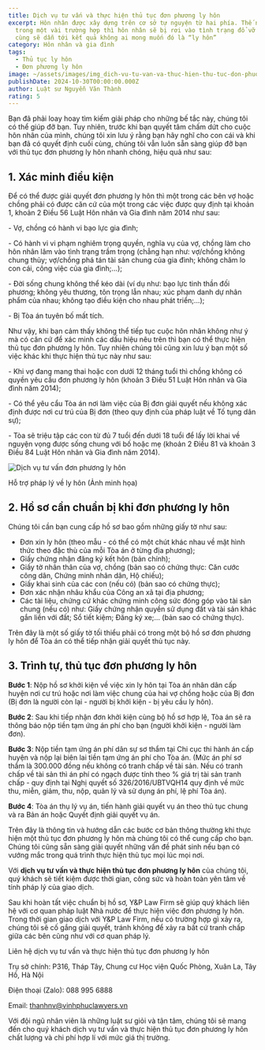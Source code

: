 ```yaml
---
title: Dịch vụ tư vấn và thực hiện thủ tục đơn phương ly hôn
excerpt: Hôn nhân được xây dựng trên cơ sở tự nguyện từ hai phía. Thế nhưng
  trong một vài trường hợp thì hôn nhân sẽ bị rơi vào tình trạng đổ vỡ và cuối
  cùng sẽ dẫn tới kết quả không ai mong muốn đó là “ly hôn”
category: Hôn nhân và gia đình
tags:
  - Thủ tục ly hôn
  - Đơn phương ly hôn
image: ~/assets/images/img_dich-vu-tu-van-va-thuc-hien-thu-tuc-don-phuong-ly-hon.jpg
publishDate: 2024-10-30T00:00:00.000Z
author: Luật sư Nguyễn Văn Thành
rating: 5
---
```

Bạn đã phải loay hoay tìm kiếm giải pháp cho những bế tắc này, chúng tôi có thể giúp đỡ bạn. Tuy nhiên, trước khi bạn quyết tâm chấm dứt cho cuộc hôn nhân của mình, chúng tôi xin lưu ý rằng bạn hãy nghĩ cho con cái và khi bạn đã có quyết định cuối cùng, chúng tôi vẫn luôn sẵn sàng giúp đỡ bạn với thủ tục đơn phương ly hôn nhanh chóng, hiệu quả như sau:

## 1. Xác minh điều kiện

Để có thể được giải quyết đơn phương ly hôn thì một trong các bên vợ hoặc chồng phải có được căn cứ của một trong các việc được quy định tại khoản 1, khoản 2 Điều 56 Luật Hôn nhân và Gia đình năm 2014 như sau:

\- Vợ, chồng có hành vi bạo lực gia đình;

\- Có hành vi vi phạm nghiêm trọng quyền, nghĩa vụ của vợ, chồng làm cho hôn nhân lâm vào tình trạng trầm trọng (chẳng hạn như: vợ/chồng không chung thủy; vợ/chồng phá tán tài sản chung của gia đình; không chăm lo con cái, công việc của gia đình;…);

\- Đời sống chung không thể kéo dài (ví dụ như: bạo lực tinh thần đối phương; không yêu thương, tôn trọng lẫn nhau; xúc phạm danh dự nhân phẩm của nhau; không tạo điều kiện cho nhau phát triển;…);

\- Bị Tòa án tuyên bố mất tích.

Như vậy, khi bạn cảm thấy không thể tiếp tục cuộc hôn nhân không như ý mà có căn cứ để xác minh các dấu hiệu nêu trên thì bạn có thể thực hiện thủ tục đơn phương ly hôn. Tuy nhiên chúng tôi cũng xin lưu ý bạn một số việc khác khi thực hiện thủ tục này như sau:

\- Khi vợ đang mang thai hoặc con dưới 12 tháng tuổi thì chồng không có quyền yêu cầu đơn phương ly hôn (khoản 3 Điều 51 Luật Hôn nhân và Gia đình năm 2014);

\- Có thể yêu cẩu Tòa án nơi làm việc của Bị đơn giải quyết nếu không xác định được nơi cư trú của Bị đơn (theo quy định của pháp luật về Tố tụng dân sự);

\- Tòa sẽ triệu tập các con từ đủ 7 tuổi đến dưới 18 tuổi để lấy lời khai về nguyện vọng được sống chung với bố hoặc mẹ (khoản 2 Điều 81 và khoản 3 Điều 84 Luật Hôn nhân và Gia đình năm 2014).

![Dịch vụ tư vấn đơn phương ly hôn](~/assets/images/dich-vu-tu-van-don-phuong-ly-hon.jpg "Dịch vụ tư vấn đơn phương ly hôn")

Hỗ trợ pháp lý về ly hôn (Ảnh minh họa)

## 2. Hồ sơ cần chuẩn bị khi đơn phương ly hôn

Chúng tôi cần bạn cung cấp hồ sơ bao gồm những giấy tờ như sau:

* Đơn xin ly hôn (theo mẫu - có thể có một chút khác nhau về mặt hình thức theo đặc thù của mỗi Tòa án ở từng địa phương);
* Giấy chứng nhận đăng ký kết hôn (bản chính);
* Giấy tờ nhân thân của vợ, chồng (bản sao có chứng thực: Căn cước công dân, Chứng minh nhân dân, Hộ chiếu);
* Giấy khai sinh của các con (nếu có) (bản sao có chứng thực);
* Đơn xác nhận nhâu khẩu của Công an xã tại địa phương;
* Các tài liệu, chứng cứ khác chứng minh công sức đóng góp vào tài sản chung (nếu có) như: Giấy chứng nhận quyền sử dụng đất và tài sản khác gắn liền với đất; Sổ tiết kiệm; Đăng ký xe;… (bản sao có chứng thực).

Trên đây là một số giấy tờ tối thiểu phải có trong một bộ hồ sơ đơn phương ly hôn để Tòa án có thể tiếp nhận giải quyết thủ tục này.

## 3. Trình tự, thủ tục đơn phương ly hôn

**Bước 1**: Nộp hồ sơ khởi kiện về việc xin ly hôn tại Tòa án nhân dân cấp huyện nơi cư trú hoặc nơi làm việc chung của hai vợ chồng hoặc của Bị đơn (Bị đơn là người còn lại - người bị khởi kiện - bị yêu cầu ly hôn).

**Bước 2**: Sau khi tiếp nhận đơn khởi kiện cùng bộ hồ sơ hợp lệ, Tòa án sẽ ra thông báo nộp tiền tạm ứng án phí cho bạn (người khởi kiện - người làm đơn).

**Bước 3**: Nộp tiền tạm ứng án phí dân sự sơ thẩm tại Chi cục thi hành án cấp huyện và nộp lại biên lai tiền tạm ứng án phí cho Tòa án. (Mức án phí sơ thẩm là 300.000 đồng nếu không có tranh chấp về tài sản. Nếu có tranh chấp về tài sản thì án phí có ngạch được tính theo % giá trị tài sản tranh chấp - quy định tại Nghị quyết số 326/2016/UBTVQH14 quy định về mức thu, miễn, giảm, thu, nộp, quản lý và sử dụng án phí, lệ phí Tòa án).

**Bước 4**: Tòa án thụ lý vụ án, tiến hành giải quyết vụ án theo thủ tục chung và ra Bản án hoặc Quyết định giải quyết vụ án.

Trên đây là thông tin và hướng dẫn các bước cơ bản thông thường khi thực hiện một thủ tục đơn phương ly hôn mà chúng tôi có thể cung cấp cho bạn. Chúng tôi cũng sẵn sàng giải quyết những vấn đề phát sinh nếu bạn có vướng mắc trong quá trình thực hiện thủ tục mọi lúc mọi nơi.

Với **dịch vụ tư vấn và thực hiện thủ tục đơn phương ly hôn** của chúng tôi, quý khách sẽ tiết kiệm được thời gian, công sức và hoàn toàn yên tâm về tính pháp lý của giao dịch.

Sau khi hoàn tất việc chuẩn bị hồ sơ, Y&P Law Firm sẽ giúp quý khách liên hệ với cơ quan pháp luật Nhà nước để thực hiện việc đơn phương ly hôn. Trong thời gian giao dịch với Y&P Law Firm, nếu có trường hợp gì xảy ra, chúng tôi sẽ cố gắng giải quyết, tránh không để xảy ra bất cứ tranh chấp giữa các bên cũng như với cơ quan pháp lý.

Liên hệ dịch vụ tư vấn và thực hiện thủ tục đơn phương ly hôn 

Trụ sở chính: P316, Tháp Tây, Chung cư Học viện Quốc Phòng, Xuân La, Tây Hồ, Hà Nội

Điện thoại (Zalo): 088 995 6888

Email:  thanhnv@vinhphuclawyers.vn

Với đội ngũ nhân viên là những luật sư giỏi và tận tâm, chúng tôi sẽ mang đến cho quý khách dịch vụ tư vấn và thực hiện thủ tục đơn phương ly hôn chất lượng và chi phí hợp lí với mức giá thị trường.
